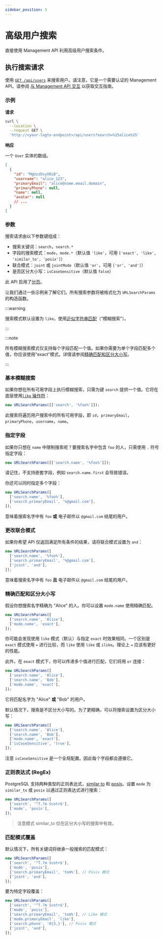 ```yaml
---
sidebar_position: 3
---
```


# 高级用户搜索

直接使用 Management API 利用高级用户搜索条件。

## 执行搜索请求

使用 [`GET /api/users`](https://openapi.logto.io/operation/operation-getuser) 来搜索用户。请注意，它是一个需要认证的 Management API。请参阅 [与 Management API 交互](/integrate-logto/interact-with-management-api) 以获取交互指南。

### 示例

**请求**

```bash
curl \
  --location \
  --request GET \
  'http://<your-logto-endpoint>/api/users?search=%25alice%25'

```

**响应**

一个 `User` 实体的数组。

```json
[
  {
    "id": "MgUzzDsyX0iB",
    "username": "alice_123",
    "primaryEmail": "alice@some.email.domain",
    "primaryPhone": null,
    "name": null,
    "avatar": null
    // ...
  }
]
```

### 参数

搜索请求由以下参数键组成：

- 搜索关键词：`search`，`search.*`
- 字段的搜索模式：`mode`，`mode.*`（默认值 `'like'`，可用 `['exact', 'like', 'similar_to', 'posix']`）
- 联合模式：`joint` 或 `jointMode`（默认值 `'or'`，可用 `['or', 'and']`）
- 是否区分大小写：`isCaseSensitive`（默认值 `false`）

此 API 启用了[分页](/integrate-logto/interact-with-management-api/#managing-paginated-api-responses)。

让我们通过一些示例来了解它们。所有搜索参数将被格式化为 `URLSearchParams` 的构造函数。

:::warning

搜索模式默认设置为 `like`，使用[近似字符串匹配](https://en.wikipedia.org/wiki/Approximate_string_matching)（“模糊搜索”）。

:::

:::note

所有模糊搜索模式仅支持每个字段匹配一个值。如果你需要为单个字段匹配多个值，你应该使用“exact”模式。详情请参阅[精确匹配和区分大小写](./#exact-match-and-case-sensitivity)。

:::

### 基本模糊搜索

如果你想在所有可用字段上执行模糊搜索，只需为键 `search` 提供一个值。它将在底层使用[`like` 操作符](https://www.postgresql.org/docs/current/functions-matching.html#FUNCTIONS-LIKE)：

```javascript
new URLSearchParams([['search', '%foo%']]);
```

此搜索将遍历用户搜索中的所有可用字段，即 `id`，`primaryEmail`，`primaryPhone`，`username`，`name`。

### 指定字段

如果你只想在 `name` 中限制搜索呢？要搜索名字中包含 `foo` 的人，只需使用 `.` 符号指定字段：

```javascript
new URLSearchParams([['search.name', '%foo%']]);
```

请记住，不支持嵌套字段，例如 `search.name.first` 会导致错误。

你还可以同时指定多个字段：

```javascript
new URLSearchParams([
  ['search.name', '%foo%'],
  ['search.primaryEmail', '%@gmail.com'],
]);
```

意味着搜索名字中有 `foo` **或** 电子邮件以 `@gmail.com` 结尾的用户。

### 更改联合模式

如果你希望 API 仅返回满足所有条件的结果，请将联合模式设置为 `and`：

```javascript
new URLSearchParams([
  ['search.name', '%foo%'],
  ['search.primaryEmail', '%@gmail.com'],
  ['joint', 'and'],
]);
```

意味着搜索名字中有 `foo` **且** 电子邮件以 `@gmail.com` 结尾的用户。

### 精确匹配和区分大小写

假设你想搜索名字精确为 "Alice" 的人。你可以设置 `mode.name` 使用精确匹配。

```javascript
new URLSearchParams([
  ['search.name', 'Alice'],
  ['mode.name', 'exact'],
]);
```

你可能会发现使用 `like` 模式（默认）与指定 `exact` 时效果相同。一个区别是 `exact` 模式使用 `=` 进行比较，而 `like` 使用 `like` 或 `ilike`。理论上 `=` 应该有更好的性能。

此外，在 `exact` 模式下，你可以传递多个值进行匹配，它们将用 `or` 连接：

```javascript
new URLSearchParams([
  ['search.name', 'Alice'],
  ['search.name', 'Bob'],
  ['mode.name', 'exact'],
]);
```

它将匹配名字为 "Alice" **或** "Bob" 的用户。

默认情况下，搜索是不区分大小写的。为了更精确，可以将搜索设置为区分大小写：

```javascript
new URLSearchParams([
  ['search.name', 'Alice'],
  ['search.name', 'Bob'],
  ['mode.name', 'exact'],
  ['isCaseSensitive', 'true'],
]);
```

注意 `isCaseSensitive` 是一个全局配置。因此每个字段都会遵循它。

### 正则表达式 (RegEx)

PostgreSQL 支持两种类型的正则表达式，[similar to](https://www.postgresql.org/docs/current/functions-matching.html#FUNCTIONS-SIMILARTO-REGEXP) 和 [posix](https://www.postgresql.org/docs/current/functions-matching.html#FUNCTIONS-POSIX-REGEXP)。设置 `mode` 为 `similar_to` 或 `posix` 以通过正则表达式进行搜索：

```javascript
new URLSearchParams([
  ['search', '^T.?m Scot+$'],
  ['mode', 'posix'],
]);
```

> 注意模式 similar_to 仅在区分大小写的搜索中有效。

### 匹配模式覆盖

默认情况下，所有关键词将继承一般搜索的匹配模式：

```javascript
new URLSearchParams([
  ['search', '^T.?m Scot+$'],
  ['mode', 'posix'],
  ['search.primaryEmail', 'tom%'], // Posix 模式
  ['joint', 'and'],
]);
```

要为特定字段覆盖：

```javascript
new URLSearchParams([
  ['search', '^T.?m Scot+$'],
  ['mode', 'posix'],
  ['search.primaryEmail', 'tom%'], // Like 模式
  ['mode.primaryEmail', 'like'],
  ['search.phone', '0{3,}'], // Posix 模式
  ['joint', 'and'],
]);
```

